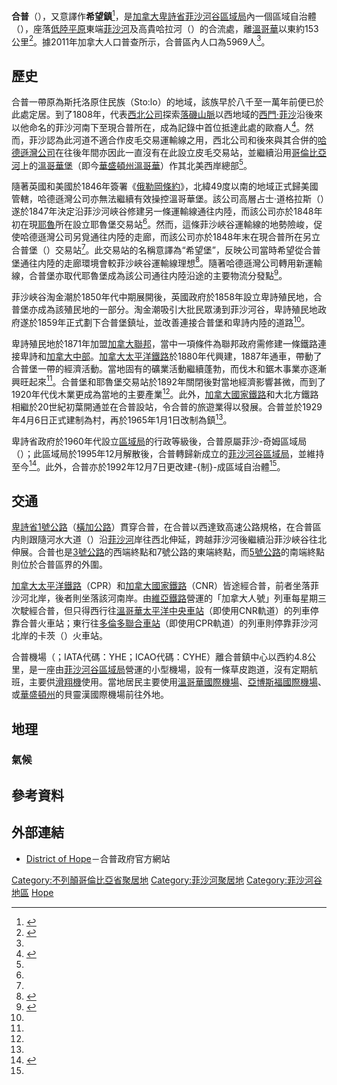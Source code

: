 {{noteTA
|1=zh-cn:霍普;zh-hk:合普;zh-mo:合普;zh-tw:霍普
|2=zh-cn:不列颠哥伦比亚;zh-hk:卑詩;zh-mo:卑詩;zh-tw:英屬哥倫比亞
}}
{{Infobox settlement
|name                   = 合普
|native_name            = {{lang|en|Hope}}
|settlement_type        = 區域自治體 
|motto                  = 
|image_skyline          = Hope, BC - municipal building.jpg
|imagesize              =
|image_caption          = 合普區政府廳所
|image_flag             =
|flag_size              =
|image_shield           =
|image_map =
|mapsize =
|map_caption =
|pushpin_map = Canada British Columbia<!-- the name of a location map as per http://en.wikipedia.org/wiki/Template:Location_map -->
|pushpin_label_position =<!-- the position of the pushpin label: left, right, top, bottom, none -->
|pushpin_map_caption    = 合普在卑詩省內的位置
|pushpin_mapsize =
|coordinates_region     = CA-BC
|subdivision_type       = [[國家|國家]]
|subdivision_type1      = [[加拿大行政區劃|省]]
|subdivision_type2      = [[不列顛哥倫比亞省行政區劃|區域]]
|subdivision_name       = {{CAN}}
|subdivision_name1      = [[卑詩省|卑詩省]]
|subdivision_name2      = [[菲沙河谷區域局|菲沙河谷區域局]]
|leader_title           = 長官
|leader_name            = 蘇珊·約翰斯頓（{{lang|en|Susan Johnston}}）
|established_title      = 建制
|established_date       = 1929年4月6日（設村）<br>1965年1月1日（改設鎮）<br>1992年12月7日（改設區）
|area_magnitude         =
|area_total_km2         = 
|area_total_sq_mi       =
|area_land_km2          = 41.14
|area_land_sq_mi        =
|area_water_km2         =
|area_water_sq_mi       =
|area_water_percent     =
|area_urban_km2         =
|area_urban_sq_mi       =
|area_metro_km2         =
|area_metro_sq_mi       =
|population_as_of       = 2011年
|population_note        = <ref name="2011census">{{Cite web |url=http://www12.statcan.gc.ca/census-recensement/2011/dp-pd/prof/details/page.cfm?Lang=E&Geo1=CSD&Code1=5909009&Geo2=CD&Code2=5909&Data=Count&SearchText=Hope&SearchType=Begins&SearchPR=59&B1=All&Custom=&TABID=1 |title=Census Profile - Census Subdivision |accessdate=2014-01-24 |work=[[Statistics_Canada|Statistics Canada]] |date=2012-05-29 |archive-date=2014-02-01 |archive-url=https://web.archive.org/web/20140201182353/http://www12.statcan.gc.ca/census-recensement/2011/dp-pd/prof/details/page.cfm?Lang=E&Geo1=CSD&Code1=5909009&Geo2=CD&Code2=5909&Data=Count&SearchText=Hope&SearchType=Begins&SearchPR=59&B1=All&Custom=&TABID=1 |dead-url=no }}</ref>
|population_total       = 5969
|population_density_km2     = 145.1
|population_density_sq_mi =
|population_urban       =
|population_density_urban_km2 =
|population_density_urban_mi2 =
|population_metro       = 
|population_density_metro_km2 =
|population_density_metro_sq_mi =
|timezone               = [[太平洋時區|太平洋時區]]（PST）
|utc_offset             = -8
|timezone_DST           = [[太平洋時區|太平洋夏令時區]]（PDT）
|utc_offset_DST         = -7
|latd=49 |latm=23 |lats=09 |latNS=N
|longd=121 |longm=26 |longs=31 |longEW=W
|elevation_m              =
|elevation_ft           =
|postal_code_type       =
|postal_code            =
|area_code              = 604/778
|website                = [http://www.hope.ca District of Hope]
|footnotes              =
}}
'''合普'''（{{lang-en|Hope}}），又意譯作'''希望鎮'''<ref>{{Cite web |url=http://blog.worldjournal.com/view/full_sfnews/22117050/article-%E5%B8%8C%E6%9C%9B%E9%8E%AE-%E8%97%8D%E6%B3%A2%E6%8B%8D%E7%89%87%E6%9B%BE%E5%85%A5%E9%8F%A1 |title=希望鎮 藍波拍片曾入鏡 |date=2013-03-31 |accessdate=2014-01-25 |work=《[[北美世界日報|北美世界日報]]》 }}{{dead link|date=2017年12月 |bot=InternetArchiveBot |fix-attempted=yes }}</ref>，是[[加拿大|加拿大]][[卑詩省|卑詩省]][[菲沙河谷區域局|菲沙河谷區域局]]內一個區域自治體（{{lang|en|district municipality}}），座落[[低陸平原|低陸平原]]東端[[菲沙河|菲沙河]]及高貴哈拉河（{{lang|en|Coquihalla River}}）的合流處，離[[溫哥華|溫哥華]]以東約153公里<ref name="HopeTour">{{Cite web |url=http://hopebc.ca/community/transportation/ |title=Transportation and Maps |accessdate=2014-01-24 |work=HopeBC.ca |archive-date=2014-02-03 |archive-url=https://web.archive.org/web/20140203025502/http://hopebc.ca/community/transportation/ |dead-url=no }}</ref>。據2011年加拿大人口普查所示，合普區內人口為5969人<ref name="2011census"/>。

==歷史==
合普一帶原為斯托洛原住民族（Sto:lo）的地域，該族早於八千至一萬年前便已於此處定居。到了1808年，代表[[西北公司|西北公司]]探索[[落磯山脈|落磯山脈]]以西地域的[[西門·菲沙|西門·菲沙]]沿後來以他命名的菲沙河南下至現合普所在，成為記錄中首位抵達此處的歐裔人<ref name="HopeHist">{{Cite web |url=http://hopebc.com/history_hopebc-com.php |title=History of Hope |accessdate=2014-01-24 |work=HopeBC.com |archive-date=2014-02-02 |archive-url=https://web.archive.org/web/20140202173000/http://hopebc.com/history_hopebc-com.php |dead-url=no }}</ref>。然而，菲沙認為此河道不適合作皮毛交易運輸線之用，西北公司和後來與其合併的[[哈德遜灣公司|哈德遜灣公司]]在往後年間亦因此一直沒有在此設立皮毛交易站，並繼續沿用[[哥倫比亞河|哥倫比亞河]]上的[[溫哥華堡|溫哥華堡]]（即今[[華盛頓州|華盛頓州]][[溫哥華_(華盛頓州)|溫哥華]]）作其北美西岸總部<ref name="HopeHist"/>。

隨著英國和美國於1846年簽署《[[俄勒岡條約|俄勒岡條約]]》，北緯49度以南的地域正式歸美國管轄，哈德遜灣公司亦無法繼續有效操控溫哥華堡。該公司高層占士·道格拉斯（{{lang|en|James Douglas}}）遂於1847年決定沿菲沙河峽谷修建另一條運輸線通往内陸，而該公司亦於1848年初在現[[耶魯_(卑詩省)|耶魯]]所在設立耶魯堡交易站<ref name="HopeHist"/>。然而，這條菲沙峽谷運輸線的地勢險峻，促使哈德遜灣公司另覓通往内陸的走廊，而該公司亦於1848年末在現合普所在另立合普堡（{{lang|en|Fort Hope}}）交易站<ref name="HopeHist"/>。此交易站的名稱意譯為“希望堡”，反映公司當時希望從合普堡通往内陸的走廊環境會較菲沙峽谷運輸線理想<ref name="GeoBC">{{Cite web |url=http://apps.gov.bc.ca/pub/bcgnws/names/17540.html |title=BC Geographical Names: Hope |accessdate=2014-01-25 |work=GeoBC |archive-date=2014-02-02 |archive-url=https://web.archive.org/web/20140202133132/http://apps.gov.bc.ca/pub/bcgnws/names/17540.html |dead-url=no }}</ref>。隨著哈德遜灣公司轉用新運輸線，合普堡亦取代耶魯堡成為該公司通往内陸沿途的主要物流分發點<ref name="BCHeritage1">{{Cite web |url=http://bcheritage.ca/yale/tour/index.htm |title=The Gold Rush Town of Yale - Virtual Town Tour |accessdate=2014-01-25 |work=Canada's Digital Collections Team |date=2000-09-20 |deadurl=yes |archiveurl=https://web.archive.org/web/20130617093317/http://www.bcheritage.ca/yale/tour/index.htm |archivedate=2013-06-17 }}</ref>。

菲沙峽谷淘金潮於1850年代中期展開後，英國政府於1858年設立卑詩殖民地，合普堡亦成為該殖民地的一部分。淘金潮吸引大批民眾湧到菲沙河谷，卑詩殖民地政府遂於1859年正式劃下合普堡鎮址，並改善連接合普堡和卑詩内陸的道路<ref name="HopeHist"/>。

卑詩殖民地於1871年加盟[[加拿大聯邦|加拿大聯邦]]，當中一項條件為聯邦政府需修建一條鐵路連接卑詩和[[加拿大中部|加拿大中部]]。[[加拿大太平洋鐵路|加拿大太平洋鐵路]]於1880年代興建，1887年通車，帶動了合普堡一帶的經濟活動。當地固有的礦業活動繼續蓬勃，而伐木和鋸木事業亦逐漸興旺起來<ref name="HopeHist"/>。合普堡和耶魯堡交易站於1892年關閉後對當地經濟影響甚微，而到了1920年代伐木業更成為當地的主要產業<ref name="HopeHist"/>。此外，[[加拿大國家鐵路|加拿大國家鐵路]]和大北方鐵路相繼於20世紀初葉開通並在合普設站，令合普的旅遊業得以發展。合普並於1929年4月6日正式建制為村，再於1965年1月1日改制為鎮<ref name="HopeHist"/>。

卑詩省政府於1960年代設立[[不列顛哥倫比亞省行政區劃|區域局]]的行政等級後，合普原屬菲沙-奇姆區域局（{{lang|en|Fraser–Cheam Regional District}}）；此區域局於1995年12月解散後，合普轉歸新成立的[[菲沙河谷區域局|菲沙河谷區域局]]，並維持至今<ref>{{Cite web |url=http://www.alc.gov.bc.ca/Publications/ALR_Stats/appendix_3.htm |title=ALR Statistics Appendix 3 |accessdate=2014-01-25 |archive-date=2006-10-07 |archive-url=https://web.archive.org/web/20061007215333/http://www.alc.gov.bc.ca/publications/ALR_Stats/appendix_3.htm |dead-url=yes }}</ref>。此外，合普亦於1992年12月7日更改建-{制}-成區域自治體<ref name="HopeHist"/>。

==交通==
[[卑詩省1號公路|卑詩省1號公路]]（[[橫加公路|橫加公路]]）貫穿合普，在合普以西達致高速公路規格，在合普區内則跟隨河水大道（{{lang|en|Water Avenue}}）沿[[菲沙河|菲沙河]]岸往西北伸延，跨越菲沙河後繼續沿菲沙峽谷往北伸展。合普也是[[鴉巢公路|3號公路]]的西端終點和7號公路的東端終點，而[[卑詩省5號公路|5號公路]]的南端終點則位於合普區界的外圍。

[[加拿大太平洋鐵路|加拿大太平洋鐵路]]（CPR）和[[加拿大國家鐵路|加拿大國家鐵路]]（CNR）皆途經合普，前者坐落菲沙河北岸，後者則坐落該河南岸。由[[維亞鐵路|維亞鐵路]]營運的「加拿大人號」列車每星期三次駛經合普，但只得西行往[[溫哥華|溫哥華]][[太平洋中央車站|太平洋中央車站]]（即使用CNR軌道）的列車停靠合普火車站；東行往[[多倫多|多倫多]][[多倫多聯合車站|聯合車站]]（即使用CPR軌道）的列車則停靠菲沙河北岸的卡茨（{{lang|en|Katz}}）火車站。

合普機場（{{lang|en|Hope Aerodrome}}；IATA代碼：YHE；ICAO代碼：CYHE）離合普鎮中心以西約4.8公里，是一座由[[菲沙河谷區域局|菲沙河谷區域局]]營運的小型機場，設有一條草皮跑道，沒有定期航班，主要供[[滑翔機|滑翔機]]使用。當地居民主要使用[[溫哥華國際機場|溫哥華國際機場]]、[[亞博斯福國際機場|亞博斯福國際機場]]、或[[華盛頓州|華盛頓州]]的貝靈漢國際機場前往外地。

==地理==
===氣候===
{{Weather box
|location = 合普機場
|metric first = 1
|single line = 1
|Jan record high C = 15
|Feb record high C = 19.4
|Mar record high C = 25.1
|Apr record high C = 30.1
|May record high C = 38.4
|Jun record high C = 36.7
|Jul record high C = 40
|Aug record high C = 39.1
|Sep record high C = 38.3
|Oct record high C = 29
|Nov record high C = 18.9
|Dec record high C = 16.1
|year record high C = 40
|Jan high C = 4.7
|Feb high C = 7
|Mar high C = 12.1
|Apr high C = 15.1
|May high C = 18.6
|Jun high C = 20.9
|Jul high C = 23.6
|Aug high C = 24.8
|Sep high C = 21.4
|Oct high C = 14.5
|Nov high C = 7.1
|Dec high C = 3.5
|year high C = 14.4
|Jan mean C = 2.1
|Feb mean C = 3.6
|Mar mean C = 7.4
|Apr mean C = 10.1
|May mean C = 13.5
|Jun mean C = 16
|Jul mean C = 18.2
|Aug mean C = 19
|Sep mean C = 15.9
|Oct mean C = 10.5
|Nov mean C = 4.6
|Dec mean C = 1.2
|year mean C = 10.2
|Jan low C = -0.4
|Feb low C = 0.3
|Mar low C = 2.6
|Apr low C = 5
|May low C = 8.4
|Jun low C = 11
|Jul low C = 12.8
|Aug low C = 13.2
|Sep low C = 10.3
|Oct low C = 6.4
|Nov low C = 2.1
|Dec low C = -1
|year low C = 5.9
|Jan record low C = −22.8
|Feb record low C = −21.1
|Mar record low C = −16.7
|Apr record low C = −4.4
|May record low C = -2.8
|Jun record low C = 2.2
|Jul record low C = 3.3
|Aug record low C = 3.9
|Sep record low C = -1.1
|Oct record low C = −11.2
|Nov record low C = −21.4
|Dec record low C = −24.4
|year record low C = -24.4
|precipitation colour = green
|Jan precipitation mm = 290.5
|Feb precipitation mm = 201.1
|Mar precipitation mm = 159
|Apr precipitation mm = 172.8
|May precipitation mm = 112
|Jun precipitation mm = 93.8
|Jul precipitation mm = 77.8
|Aug precipitation mm = 49.1
|Sep precipitation mm = 97
|Oct precipitation mm = 218.6
|Nov precipitation mm = 352.5
|Dec precipitation mm = 219
|year precipitation mm = 2043.3
|rain colour = green
|Jan rain mm = 265.9
|Feb rain mm = 182.1
|Mar rain mm = 154.3
|Apr rain mm = 171.7
|May rain mm = 112
|Jun rain mm = 93.8
|Jul rain mm = 77.8
|Aug rain mm = 49.1
|Sep rain mm = 97
|Oct rain mm = 217.4
|Nov rain mm = 339
|Dec rain mm = 195.2
|year rain mm = 1955.2
|Jan snow cm = 27.9
|Feb snow cm = 24.9
|Mar snow cm = 5.1
|Apr snow cm = 1
|May snow cm = 0
|Jun snow cm = 0
|Jul snow cm = 0
|Aug snow cm = 0
|Sep snow cm = 0
|Oct snow cm = 1.3
|Nov snow cm = 14.3
|Dec snow cm = 29
|year snow cm = 103.5
|Jan sun = 13.2
|Feb sun = 56.3
|Mar sun = 114.7
|Apr sun = 144.6
|May sun = 185.4
|Jun sun = 194.6
|Jul sun = 236.2
|Aug sun = 251.8
|Sep sun = 188.7
|Oct sun = 96.9
|Nov sun = 19.6
|Dec sun = 4.4
|year sun = 1506.4
|source 1 = <ref name=metadata>{{cite web |url= http://www.climate.weatheroffice.gc.ca/climate_normals/station_metadata_e.html?StnId=1113540 |title= Calculation Information for 1981 to 2010 Canadian Normals Data |publisher= Environment Canada |accessdate= July 9, 2013 }}{{dead link|date=2017年12月 |bot=InternetArchiveBot |fix-attempted=yes }}</ref>
|date=9 March 2013
}}

==參考資料==
{{Reflist}}

==外部連結==
{{Commons category|Hope, British Columbia}}
* {{en}}[http://www.hope.ca District of Hope]{{Wayback|url=http://www.hope.ca/ |date=20200829165247 }}－合普政府官方網站

{{不列颠哥伦比亚省行政区划}}

[[Category:不列顛哥倫比亞省聚居地|Category:不列顛哥倫比亞省聚居地]]
[[Category:菲沙河聚居地|Category:菲沙河聚居地]]
[[Category:菲沙河谷地區|Category:菲沙河谷地區]]
[[Category:哈德遜灣公司貿易據點|Hope]]
